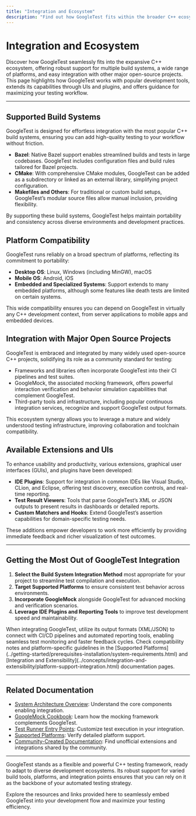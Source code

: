 ```yaml
---
title: "Integration and Ecosystem"
description: "Find out how GoogleTest fits within the broader C++ ecosystem. Learn about supported build systems, platform compatibility, connections to major open-source projects, and available extensions and UIs."
---
```


# Integration and Ecosystem

Discover how GoogleTest seamlessly fits into the expansive C++ ecosystem, offering robust support for multiple build systems, a wide range of platforms, and easy integration with other major open-source projects. This page highlights how GoogleTest works with popular development tools, extends its capabilities through UIs and plugins, and offers guidance for maximizing your testing workflow.

---

## Supported Build Systems

GoogleTest is designed for effortless integration with the most popular C++ build systems, ensuring you can add high-quality testing to your workflow without friction.

- **Bazel**: Native Bazel support enables streamlined builds and tests in large codebases. GoogleTest includes configuration files and build rules tailored for Bazel projects.
- **CMake**: With comprehensive CMake modules, GoogleTest can be added as a subdirectory or linked as an external library, simplifying project configuration.
- **Makefiles and Others**: For traditional or custom build setups, GoogleTest’s modular source files allow manual inclusion, providing flexibility.

By supporting these build systems, GoogleTest helps maintain portability and consistency across diverse environments and development practices.

## Platform Compatibility

GoogleTest runs reliably on a broad spectrum of platforms, reflecting its commitment to portability:

- **Desktop OS**: Linux, Windows (including MinGW), macOS
- **Mobile OS**: Android, iOS
- **Embedded and Specialized Systems**: Support extends to many embedded platforms, although some features like death tests are limited on certain systems.

This wide compatibility ensures you can depend on GoogleTest in virtually any C++ development context, from server applications to mobile apps and embedded devices.

## Integration with Major Open Source Projects

GoogleTest is embraced and integrated by many widely used open-source C++ projects, solidifying its role as a community standard for testing:

- Frameworks and libraries often incorporate GoogleTest into their CI pipelines and test suites.
- GoogleMock, the associated mocking framework, offers powerful interaction verification and behavior simulation capabilities that complement GoogleTest.
- Third-party tools and infrastructure, including popular continuous integration services, recognize and support GoogleTest output formats.

This ecosystem synergy allows you to leverage a mature and widely understood testing infrastructure, improving collaboration and toolchain compatibility.

## Available Extensions and UIs

To enhance usability and productivity, various extensions, graphical user interfaces (GUIs), and plugins have been developed:

- **IDE Plugins**: Support for integration in common IDEs like Visual Studio, CLion, and Eclipse, offering test discovery, execution controls, and real-time reporting.
- **Test Result Viewers**: Tools that parse GoogleTest’s XML or JSON outputs to present results in dashboards or detailed reports.
- **Custom Matchers and Hooks**: Extend GoogleTest’s assertion capabilities for domain-specific testing needs.

These additions empower developers to work more efficiently by providing immediate feedback and richer visualization of test outcomes.

---

## Getting the Most Out of GoogleTest Integration

1. **Select the Build System Integration Method** most appropriate for your project to streamline test compilation and execution.
2. **Target Supported Platforms** to ensure consistent test behavior across environments.
3. **Incorporate GoogleMock** alongside GoogleTest for advanced mocking and verification scenarios.
4. **Leverage IDE Plugins and Reporting Tools** to improve test development speed and maintainability.

<Tip>
When integrating GoogleTest, utilize its output formats (XML/JSON) to connect with CI/CD pipelines and automated reporting tools, enabling seamless test monitoring and faster feedback cycles.
</Tip>

<Note>
Check compatibility notes and platform-specific guidelines in the [Supported Platforms](../getting-started/prerequisites-installation/system-requirements.html) and [Integration and Extensibility](../concepts/integration-and-extensibility/platform-support-integration.html) documentation pages.
</Note>

---

## Related Documentation

- [System Architecture Overview](../gtest_overview/architecture_core_concepts/architecture_overview.html): Understand the core components enabling integration.
- [GoogleMock Cookbook](../guides/core-workflows/mocking-techniques.html): Learn how the mocking framework complements GoogleTest.
- [Test Runner Entry Points](../api_reference/configuration_and_main_api/runner_entry_points.html): Customize test execution in your integration.
- [Supported Platforms](../getting-started/prerequisites-installation/system-requirements.html): Verify detailed platform support.
- [Community-Created Documentation](../community_created_documentation.html): Find unofficial extensions and integrations shared by the community.

---

GoogleTest stands as a flexible and powerful C++ testing framework, ready to adapt to diverse development ecosystems. Its robust support for varied build tools, platforms, and integration points ensures that you can rely on it as the backbone of your automated testing strategy.

Explore the resources and links provided here to seamlessly embed GoogleTest into your development flow and maximize your testing efficiency.
